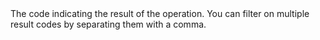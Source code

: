 <ParamField query="ResultCode" type="string" >     
The code indicating the result of the operation. You can filter on multiple result codes by separating them with a comma.  
</ParamField>